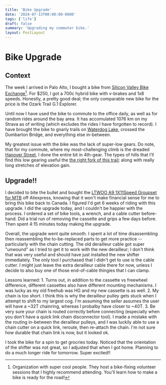 ```yaml
---
title: 'Bike Upgrade'
date: '2024-07-13T00:00:00-0800'
tags: ['life']
draft: false
summary: 'Upgrading my commuter bike.'
layout: PostLayout
---
```


# Bike Upgrade

## Context

The week I arrived in Palo Alto, I bought a bike from [Silicon Valley Bike Exchange](https://bikex.org/)[^bikeexchange]. For $250, I got a 700c hybrid bike with v-brakes and 1x8 speeds. Honestly, a pretty good deal; the only comparable new bike for the price is the Ozark Trail G.1 Explorer. 

Until now I have used the bike to commute to the office daily, as well as for random rides around the bay area. It has accomulated 1076 km on my Strava as of writing (which excludes the rides I have forgotten to record). I have brought the bike to gnarly trails on [Waterdog Lake](https://www.google.com/maps/place/Waterdog+Lake+%26+Open+Space/@37.5111575,-122.2842413,13z/data=!4m6!3m5!1s0x808f9f780a69db87:0x32eaea8fb27d938!8m2!3d37.5050398!4d-122.3044941!16s%2Fg%2F1tl4d86y?entry=ttu), crossed the Dumbarton Bridge, and everything else in-between. 

My greatest issue with the bike was the lack of super-low gears. Do note, that for my commute, where my most-challenging climb is the dreaded [Hanover Street](https://www.google.com/maps/@37.4135106,-122.1435044,3a,90y,212.26h,90.3t/data=!3m6!1e1!3m4!1sg2rBdXZE5pN95A8Vjs3icw!2e0!7i16384!8i8192?coh=205409&entry=ttu), I done the entire bit in 4th-gear. The types of hills that I'll find this low gearing useful the [the right fork of this trail](https://www.google.com/maps/@37.3771833,-122.1928411,3a,75y,204.74h,82.87t/data=!3m7!1e1!3m5!1sAF1QipPM-UKssZ5gOPpqGMjedSNjAwmpdgFuC1GSUg5N!2e10!3e11!7i5760!8i2880?coh=205409&entry=ttu); along with really long stretches of elevation gain.

## Upgrade!!

I decided to bite the bullet and bought the [LTWOO A9 1X11Speed Groupset for MTB](https://www.aliexpress.us/item/3256806497320524.html?gatewayAdapt=glo2usa) off Aliexpress, knowing that it won't make financial sense for me to bring this bike back to Canada. I figured I'd get 6 weeks of riding with this upgrade. I did the upgrade today, and I couldn't be happier with the process. I ordered a set of bike tools, a wrench, and a cable cutter before-hand. Did a trial run of removing the cassette and grips a few days before. Then spent 4:15 minutes today making the upgrade. 

Overall, the upgrade went quite smooth. I spent a lot of time disassembling then reassembling the to-be-replaced parts to get more practice -- particularly with the chain cutting. The old derailleur cable got super "unwound" as I tried to get it to work with the new derailleur; I don't think that was very useful and should have just installed the new shifter immediately. The only tool I purchased that I didn't get to use is the cable cutter. I might just leave the extra derailleur cable there for now, unless I decide to also buy one of those end-of-cable thingies that I can clamp.

Lessons learned:
    1. Turns out, in addition to the cassette vs freewheel difference, different cassettes also have different mounting mechanisms. I was lucky as my old freehub was HG and my new cassette is as well.
    2. My chain is too short. I think this is why the derailleur pulley gets stuck when I attempt to shift to my largest cog. I'm assuming the seller assumes the user will have a ~32T chainring, whereas I probalby have closer to ~40T.
    3. Be very sure your chain is routed correctly before connecting (especially when you don't have a quick link chain disconnector tool). I made a mistake with the routing in-between the derailleur pulleys, and I was luckily able to use a chain cutter on a quick link, reroute, then re-attach the chain. I'm not sure how durable that chain link is now, but it looked ok.

I took the bike for a spin to get grocries today. Noticed that the orientation of the shifter was not great, so I adjusted that when I got home. Planning to do a much longer ride for tomorrow. Super excited!!

[^bikeexchange]: Organization with super cool people. They host a bike-fixing volunteer sessions that I highly recommend attending. You'll learn how to make a bike is ready for the road!